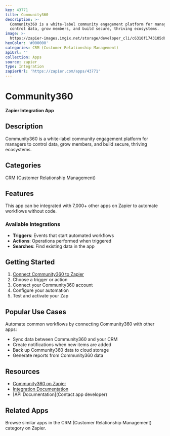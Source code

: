 ```yaml
---
key: 43771
title: Community360
description: >-
  Community360 is a white-label community engagement platform for managers to
  control data, grow members, and build secure, thriving ecosystems.
image: >-
  https://zapier-images.imgix.net/storage/developer_cli/c6310f1743105d046df299aab5003fc7.png?auto=format%2Ccompress&ixlib=python-3.0.0&q=50
hexColor: '#000000'
categories: CRM (Customer Relationship Management)
apiUrl: ''
collection: Apps
source: zapier
type: Integration
zapierUrl: 'https://zapier.com/apps/43771'
---
```

# Community360

**Zapier Integration App**

## Description

Community360 is a white-label community engagement platform for managers to control data, grow members, and build secure, thriving ecosystems.

## Categories

CRM (Customer Relationship Management)

## Features

This app can be integrated with 7,000+ other apps on Zapier to automate workflows without code.

### Available Integrations

- **Triggers**: Events that start automated workflows
- **Actions**: Operations performed when triggered
- **Searches**: Find existing data in the app

## Getting Started

1. [Connect Community360 to Zapier](https://zapier.com/apps/43771)
2. Choose a trigger or action
3. Connect your Community360 account
4. Configure your automation
5. Test and activate your Zap

## Popular Use Cases

Automate common workflows by connecting Community360 with other apps:

- Sync data between Community360 and your CRM
- Create notifications when new items are added
- Back up Community360 data to cloud storage
- Generate reports from Community360 data

## Resources

- [Community360 on Zapier](https://zapier.com/apps/43771)
- [Integration Documentation](https://zapier.com/apps/43771/integrations)
- [API Documentation](Contact app developer)

## Related Apps

Browse similar apps in the CRM (Customer Relationship Management) category on Zapier.
